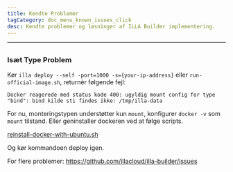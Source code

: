 ```yaml
---
title: Kendte Problemer
tagCategory: doc_menu_known_issues_click
desc: Kendte problemer og løsninger af ILLA Builder implementering.
---
```


* * *

## <Heading hidden>Kendte problemer</Heading>

### Isæt Type Problem

Kør `illa deploy --self -port=1000 -s={your-ip-address}` eller `run-official-image.sh`, returnér følgende fejl:

`Docker reagerede med status kode 400: ugyldig mount config for type "bind": bind kilde sti findes ikke: /tmp/illa-data`

For nu, monteringstypen understøtter kun `mount`, konfigurer `docker -v` som `mount` tilstand. Eller geninstaller dockeren ved at følge scripts.

[reinstall-docker-with-ubuntu.sh](https://github.com/illacloud/deploy-illa-manually/blob/main/utils/reinstall-docker-with-ubuntu.sh)

Og kør kommandoen deploy igen.

For flere problemer: https://github.com/illacloud/illa-builder/issues
